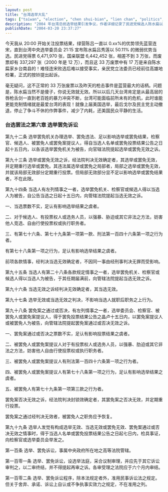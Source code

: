 ---
layout: post
title: "台湾选举大乱"
tags: ["taiwan", "election", "chen shui-bian", "lien chan", "politics", "controversy", "voting", "democracy", "cross-strait relations", "legal challenge"]
description: "2004 年台湾总统选举结果引发争议，作者详细记录了民进党候选人陈水扁以微弱优势 (50.11%) 获胜的情况，以及国民党连战团队质疑选举结果的后续发展。文章分析了高达 33.7 万的废票数量 (是 2000 年的近 3 倍) 以及前一天枪击事件等因素，预测台湾将面临严重政治危机，并引用台湾选举法规讨论可能的法律救济途径。"
publishDate: "2004-03-20 23:37:27"
---

今天我从 20:00 开始关注投票结果，绿营陈吕一直以 0.xx%的优势领先蓝营连宋，直到台湾中央选举委员会 21:15 宣布陈水扁吕秀莲以 50.11% 的微弱优势当选。民进党得票 6,471,970 张，国亲联盟 6,442,452 张，相差不到 3 万张，而废票却有 337,297 张（2000 年是 12 万），而且这 33 万废票中有 17 万是来自陈水扁家乡台南县的！难怪连宋败选后难以接受事实，亲民党立法委员已经前往高雄地检署，正式的按铃提出起诉。

毫无疑问，这不正常的 33 万张废票以及昨天的枪击事件是蓝营最大的话柄。问题是，陈水扁当然不是傻子，你说无效就无效。所以以后几天台湾肯定是从最高层的唇枪舌剑一直到老百姓的暴力冲突不断，台湾可能面临前所未有的危机，此时谁能更能克制情绪就是最爱台湾的表现！就像上届美国选举，最后戈尔及民主党主动撤退，停止了争斗不休的作弊事件，减少了内耗，还美国民众平静的生活。

### 台选罢法之第六章 选举罢免诉讼

第九十二条 选举罢免机关办理选举、罢免违法、足以影响选举或罢免结果，检察官、候选人、被罢免人或罢免案提议人，得自当选人名单或罢免投票结果公告之日起十五日内，以各该选举罢免机关为被告，向官辖法院提起选举或罢免无效之诉。

第九十三条 选举或罢免无效之诉，经法院判决无效确定者，其选举或罢免无效，并定期重行选举或罢免。其违法属选举或罢免之局部者，局部之选举或罢免无效，并就该局部无效部分定期重行投票。但局部无效部分显不足以影响选举或罢免结果者，不在此限。

第九十四条 当选人有左列情事之一者，选举罢免机关、检察官或候选人得以当选人为被告，自公告当选之日起十五日内，向管辖法院提起当选无效之诉。

一、当选票数不实，足认有影响选举结果之虞者。

二、对于候选人、有投票权人或选务人员，以强暴、胁迫或其它非法之方法，妨害他人竞选、自由行使投票权或执行职务者。

三、有第七十六条、第七十九条第一项第一款、刑法第一百四十六条第一项之行为者。

有第七十八条第一项之行为，足认有影响选举结果之虞者。

前项各款情事，经判决当选无效确定者，不因同一事由经刑事判决无罪而受影响。

第九十五条 当选人有第二十八条各款规定情事之一者，选举罢免机关、检察官或候选人得以当选人为被告，于其任期届满前，向管辖法院提起当选无效之诉。

第九十六条 当选无效之诉经判决无效确定者，其当选无效。

第九十七条 选举无效或当选无效之判决，不影响当选人就职后职务之上行为。

第九十八条 罢免案之通过或否决，有左列情事之一者，选举委员会、检察官、被罢免人或罢免案提议人，得于罢免投票结果公告之晶卢十五日内，以罢免案提议人或被罢免人为被告，向管辖法院提起罢免案通过或否决无效之诉。

一、罢免案通过或否决之票数不实，足认有影响投票结果之虞者。

二、被罢免人或罢免案提议人对于有投票权人或选务人员，以强暴、肋迫或其它非法之方法，妨害他人自由行使投票权或执行职务者。

三、被罢免人或罢免案提议人有刑法第一百四十六条第一项之行为者。

四、被罢免人或罢免案提议人有第七十八条第一项之行为，足认有影响选举结果之虞者。

五、被罢免人有第七十九条第一项第三款之行为者。

罢免案否决无效之诉，经法院判决封锁效确定者，其罢免案之否决无效，并定期重行投票。

罢免案之通过经判决无效者，被罢免人之职务应予恢复。

第九十九条 选举人发觉有构成选举无效、当选无效或罢免无效、罢免案通过或否决无效之情事时，得于当选人名单或罢免投票结果公告之日起七日内，检具事证，向检察官或选举委员会举发之。

第一百条 选举、罢免诉讼，事属中央政府所在地之高等法院管辖。

第一百零一条 选举、罢免诉讼，设选举法庭，采合议制审理，并应先于其它诉讼审判之，以二审终结，并不得提起再审之诉。各审受理之法院应于六个月内审结。

第一百零二条 选举、罢免诉讼程序，除本法规定者外，准用民事诉讼法之规定。但关于舍弃、承诺、诉讼上自认或不争执事实效力之规定，不在准用之列。
